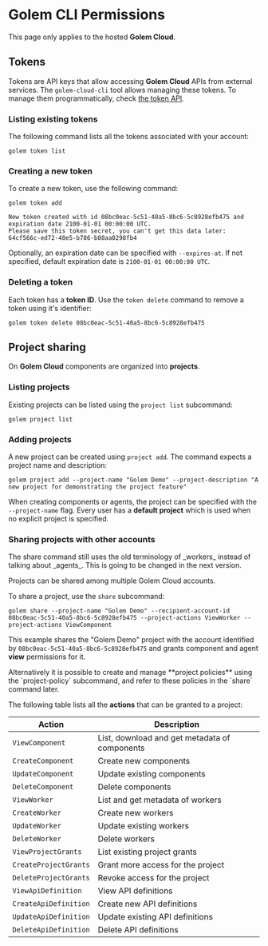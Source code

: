 
# Golem CLI Permissions

<Callout type="info">This page only applies to the hosted **Golem Cloud**.</Callout>

## Tokens

Tokens are API keys that allow accessing **Golem Cloud** APIs from external services. The `golem-cloud-cli` tool allows managing these tokens.
To manage them programmatically, check [the token API](/rest-api/token).

### Listing existing tokens

The following command lists all the tokens associated with your account:

```shell copy
golem token list
```

### Creating a new token

To create a new token, use the following command:

```shell copy
golem token add
```

```
New token created with id 08bc0eac-5c51-40a5-8bc6-5c8928efb475 and expiration date 2100-01-01 00:00:00 UTC.
Please save this token secret, you can't get this data later:
64cf566c-ed72-48e5-b786-b88aa0298fb4
```

Optionally, an expiration date can be specified with `--expires-at`. If not specified, default expiration date is `2100-01-01 00:00:00 UTC`.

### Deleting a token

Each token has a **token ID**. Use the `token delete` command to remove a token using it's identifier:

```shell copy
golem token delete 08bc0eac-5c51-40a5-8bc6-5c8928efb475
```

## Project sharing

On **Golem Cloud** components are organized into **projects**.

### Listing projects

Existing projects can be listed using the `project list` subcommand:

```shell copy
golem project list
```

### Adding projects

A new project can be created using `project add`. The command expects a project name and description:

```shell copy
golem project add --project-name "Golem Demo" --project-description "A new project for demonstrating the project feature"
```

When creating components or agents, the project can be specified with the `--project-name` flag. Every user has a **default project** which is used when no explicit project is specified.

### Sharing projects with other accounts

<Callout type="warning">
The share command still uses the old terminology of _workers_ instead of talking about _agents_. This is going to be changed in the next version.
</Callout>

Projects can be shared among multiple Golem Cloud accounts.

To share a project, use the `share` subcommand:

```shell copy
golem share --project-name "Golem Demo" --recipient-account-id 08bc0eac-5c51-40a5-8bc6-5c8928efb475 --project-actions ViewWorker --project-actions ViewComponent
```

This example shares the "Golem Demo" project with the account identified by `08bc0eac-5c51-40a5-8bc6-5c8928efb475` and grants component and agent **view** permissions for it.

<Callout>
  Alternatively it is possible to create and manage **project policies** using the `project-policy`
  subcommand, and refer to these policies in the `share` command later.
</Callout>

The following table lists all the **actions** that can be granted to a project:

| Action                | Description                                   |
| --------------------- | --------------------------------------------- |
| `ViewComponent`       | List, download and get metadata of components |
| `CreateComponent`     | Create new components                         |
| `UpdateComponent`     | Update existing components                    |
| `DeleteComponent`     | Delete components                             |
| `ViewWorker`          | List and get metadata of workers              |
| `CreateWorker`        | Create new workers                            |
| `UpdateWorker`        | Update existing workers                       |
| `DeleteWorker`        | Delete workers                                |
| `ViewProjectGrants`   | List existing project grants                  |
| `CreateProjectGrants` | Grant more access for the project             |
| `DeleteProjectGrants` | Revoke access for the project                 |
| `ViewApiDefinition`   | View API definitions                          |
| `CreateApiDefinition` | Create new API definitions                    |
| `UpdateApiDefinition` | Update existing API definitions               |
| `DeleteApiDefinition` | Delete API definitions                        |
